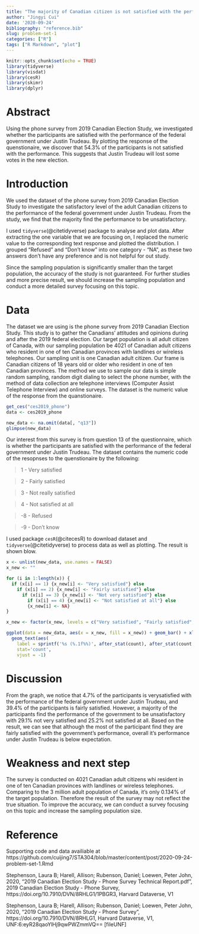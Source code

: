 ```yaml
---
title: "The majority of Canadian citizen is not satisfied with the performance of the federal government under Justin Trudeau"
author: "Jingyi Cui"
date: '2020-09-24'
bibliography: "reference.bib"
slug: problem-set-1
categories: ["R"]
tags: ["R Markdown", "plot"]
---
```


```r
knitr::opts_chunk$set(echo = TRUE)
library(tidyverse)
library(visdat)
library(cesR)
library(skimr)
library(dplyr)
```

# Abstract

Using the phone survey from 2019 Canadian Election Study, we investigated whether the participants are satisfied with the performance of the federal government under Justin Trudeau. By plotting the response of the quenstionaire, we discover that $54.3\%$ of the participants is not satisfied with the performance. This suggests that Justin Trudeau will lost some votes in the new election.

# Introduction

We used the dataset of the phone survey from 2019 Canadian Election Study to investigate the satisfactory level of the adult Canadian citizens to the performance of the federal government under Justin Trudeau. From the study, we find that the majority find the performance to be unsatisfactory.

I used `tidyverse`(@citetidyverse) package to analyse and plot data. After extracting the one variable that we are focusing on, I replaced the numeric value to the corresponding text response and plotted the distribution. I grouped "Refused" and "Don't know" into one category - "NA", as these two answers don't have any preference and is not helpful for out study.

Since the sampling population is significantly smaller than the target population, the accuracy of the study is not guaranteed. For further studies and more precise result, we should increase the sampling population and conduct a more detailed survey focusing on this topic.

# Data

The dataset we are using is the phone survey from 2019 Canadian Election Study. This study is to gather the Canadians’ attitudes and opinions during and after the 2019 federal election. 
Our target population is all adult citizen of Canada, with our sampling population be 4021 of Canadian adult citizens who resident in one of ten Canadian provinces with landlines or wireless telephones. 
Our sampling unit is one Canadian adult citizen. 
Our frame is Canadian citizens of 18 years old or older who resident in one of ten Canadian provinces. 
The method we use to sample our data is simple random sampling, random digit dialing to select the phone number, with the method of data collection are telephone interviews (Computer Assist Telephone Interview) and online surveys.
The dataset is the numeric value of the response from the quanstionaire. 

```r
get_ces("ces2019_phone")
data <- ces2019_phone
```

```r
new_data <- na.omit(data[, "q13"])
glimpse(new_data)
```

Our interest from this survey is from question 13 of the questionnaire, which is whether the participants are satisfied with the performance of the federal government under Justin Trudeau.
The dataset contains the numeric code of the resopnses to the quenstionaire by the following:\

> 1 - Very satisfied

> 2 - Fairly satisfied

> 3 - Not really satisfied

> 4 - Not satisfied at all

> \-8 - Refused

> \-9 - Don't know


I used package `cesR`(@citecesR) to download dataset and `tidyverse`(@citetidyverse) to process data as well as plotting. The result is shown blow.

```r
x <- unlist(new_data, use.names = FALSE)
x_new <- ""

for (i in 1:length(x)) {
  if (x[i] == 1) {x_new[i] <- "Very satisfied"} else
    if (x[i] == 2) {x_new[i] <- "Fairly satisfied"} else
      if (x[i] == 3) {x_new[i] <- "Not very satisfied"} else
        if (x[i] == 4) {x_new[i] <- "Not satisfied at all"} else
        {x_new[i] <- NA}
}

x_new <- factor(x_new, levels = c("Very satisfied", "Fairly satisfied", "Not very satisfied", "Not satisfied at all", NA))

ggplot(data = new_data, aes(x = x_new, fill = x_new)) + geom_bar() + xlab("options") +
  geom_text(aes(
    label = sprintf('%s (%.1f%%)', after_stat(count), after_stat(count / sum(count) * 100))),
    stat='count', 
    vjust = -1)

```

# Discussion

From the graph, we notice that $4.7\%$ of the participants is verysatisfied with the performance of the federal government under Justin Trudeau, and $39.4\%$ of the participants is fairly satisfied. However, a majority of the participants find the performance of the government to be unsatisfactory with $29.1\%$ not very satisfied and $25.2\%$ not satisfied at all. Based on the result, we can see that although the most of the participant find they are fairly satisfied with the government's performance, overall it's performance under Justin Trudeau is below expectation.

# Weakness and next step

The survey is conducted on 4021  Canadian adult citizens whi resident in one of ten Canadian provinces with landlines or wireless telephones. Comparing to the 3 million adult population of Canada, it's only $0.134\%$ of the target population. Therefore the result of the survey may not reflect the true situation. To improve the accuracy, we can conduct a survey focusing on this topic and increase the sampling population size.


# Reference

Supporting code and data availiable at https://github.com/cuijing7/STA304/blob/master/content/post/2020-09-24-problem-set-1.Rmd


Stephenson, Laura B; Harell, Allison; Rubenson, Daniel; Loewen, Peter John, 2020, "2019 Canadian Election Study - Phone Survey Technical Report.pdf", 2019 Canadian Election Study - Phone Survey, https://doi.org/10.7910/DVN/8RHLG1/1PBGR3, Harvard Dataverse, V1

Stephenson, Laura B; Harell, Allison; Rubenson, Daniel; Loewen, Peter John, 2020, "2019 Canadian Election Study - Phone Survey", https://doi.org/10.7910/DVN/8RHLG1, Harvard Dataverse, V1, UNF:6:eyR28qaoYlHj9qwPWZmmVQ== [fileUNF]
